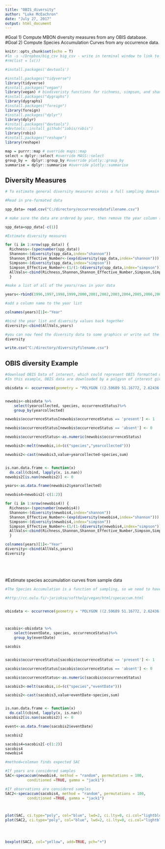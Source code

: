 ```yaml
---
title: "OBIS_diversity"
author: "Luke McEachron"
date: "July 27, 2017"
output: html_document
---
```


#Goal 1) Compute MBON diversity measures from any OBIS database.
#Goal 2) Compute Species Accumulation Curves from any occurrence data.



```r

knitr::opts_chunk$set(echo = T)
#ln -s ~/Dropbox/big_csv big_csv - write in terminal window to link to 'big_csv' folder
#rm(list = ls())

#install.packages('devtools')

#install.packages("tidyverse")
library(tidyverse)
#install.packages("vegan")
library(vegan) # biodiveristy functions for richness, simpson, and shannon 
#install.packages("dygraphs")
library(dygraphs)
#install.packages("foreign")
library(foreign)
#install.packages("dplyr")
library(dplyr)
#install.packages("devtools")
#devtools::install_github("iobis/robis")
library(robis)
#install.packages("reshape")
library(reshape)

map = purrr::map # override maps::map
select = dplyr::select #override MASS::select 
group_by =  dplyr::group_by #override plotly::group_by
summarise = dplyr::summarise #override plotly::summarise

```

## Diversity Measures

```r

# To estimate general diversity measures across a full sampling domain by year, data should be formatted with year and species name columns, with rows corresponding to counts of a given species in a given year.

#Read in pre-formated data

spp_data= read.csv("C:/directory/occurrencedatafilename.csv")

# make sure the data are ordered by year, then remove the year column (In this case, the first column is the year)

spp_data=spp_data[-c(1)]

#Estimate diversity measures

for (i in 1:nrow(spp_data)) {
  Richness<-(specnumber(spp_data))
  Shannon<-(diversity(spp_data,index="shannon"))
  Shannon_Effective_Number<-(exp(diversity(spp_data,index="shannon")))
  Simpson<-(diversity(spp_data,index="simpson"))
  Simpson_Effective_Number<-(1/(1-(diversity(spp_data,index="simpson"))))
  AllVals<-cbind(Richness,Shannon,Shannon_Effective_Number,Simpson,Simpson_Effective_Number)
  }

#make a list of all of the years/rows in your data

years<-rbind(1996,1997,1998,1999,2000,2001,2002,2003,2004,2005,2006,2007,2008,2009,2010,2011,2012,2013,2014,2015)

#add a column name to the year list

colnames(years)[1]<-"Year"

#bind the year list and diversity values back together
diversity<-cbind(AllVals,years)

#you can now feed the diversity data to some graphics or write out the file.
diversity

write.csv("C:/directory/diversityfilename.csv")


```

## OBIS diversity Example

```r

#download OBIS Data of interest, which could represent OBIS formatted data
#In this example, OBIS data are downloaded by a polgyon of interest given by coordinates with the same start/end points

obisdata <- occurrence(geometry = "POLYGON ((2.59689 51.16772, 2.62436 51.14059, 2.76066 51.19225, 2.73216 51.20946, 2.59689 51.16772))")


newobis<-obisdata %>%
    select(yearcollected, species, occurrenceStatus)%>%  
    group_by(yearcollected)

newobis$occurrenceStatus[newobis$occurrenceStatus == 'present'] <- 1

newobis$occurrenceStatus[newobis$occurrenceStatus == 'absent'] <- 0

newobis$occurrenceStatus<-as.numeric(newobis$occurrenceStatus)

newobis3<-melt(newobis,id=(c("species","yearcollected")))

newobis2<-cast(newobis3,value+yearcollected~species,sum)


is.nan.data.frame <- function(x)
  do.call(cbind, lapply(x, is.nan))
newobis2[is.nan(newobis2)] <- 0

years<-as.data.frame(newobis2$yearcollected)

newobis4=newobis2[-c(1:2)]

for (i in 1:nrow(newobis4)) {
  Richness<-(specnumber(newobis4))
  Shannon<-(diversity(newobis4,index="shannon"))
  Shannon_Effective_Number<-(exp(diversity(newobis4,index="shannon")))
  Simpson<-(diversity(newobis4,index="simpson"))
  Simpson_Effective_Number<-(1/(1-(diversity(newobis4,index="simpson"))))
  AllVals<-cbind(Richness,Shannon,Shannon_Effective_Number,Simpson,Simpson_Effective_Number)
  }

colnames(years)[1]<-"Year"
diversity<-cbind(AllVals,years)
diversity






```

#Estimate species accumulation curves from sample data

```r

#The Species Accumulation is a function of sampling, so we need to have data where rows represent sampling events rather than whole years.

#http://cc.oulu.fi/~jarioksa/softhelp/vegan/html/specaccum.html


obisdata <- occurrence(geometry = "POLYGON ((2.59689 51.16772, 2.62436 51.14059, 2.76066 51.19225, 2.73216 51.20946, 2.59689 51.16772))")



sacobis<-obisdata %>%
    select(eventDate, species, occurrenceStatus)%>%  
    group_by(eventDate)

sacobis


sacobis$occurrenceStatus[sacobis$occurrenceStatus == 'present'] <- 1

sacobis$occurrenceStatus[sacobis$occurrenceStatus == 'absent'] <- 0

sacobis$occurrenceStatus<-as.numeric(sacobis$occurrenceStatus)

sacobis3<-melt(sacobis,id=(c("species","eventDate")))

sacobis2<-cast(sacobis3,value+eventDate~species,sum)


is.nan.data.frame <- function(x)
  do.call(cbind, lapply(x, is.nan))
sacobis2[is.nan(sacobis2)] <- 0

event<-as.data.frame(sacobis2$eventDate)

sacobis2

sacobis4=sacobis2[-c(1:2)]
sacobis4
newobis4

#method=coleman finds expected SAC

#If years are considered samples
SAC<-specaccum(newobis4, method = "random", permutations = 100,
          conditioned =TRUE, gamma = "jack1")

#If observations are considered samples
SAC2<-specaccum(sacobis4, method = "random", permutations = 100,
          conditioned =TRUE, gamma = "jack1")



plot(SAC, ci.type="poly", col="blue", lwd=2, ci.lty=0, ci.col="lightblue")
plot(SAC2, ci.type="poly", col="blue", lwd=2, ci.lty=0, ci.col="lightblue")




boxplot(SAC2, col="yellow", add=TRUE, pch="+")





```
